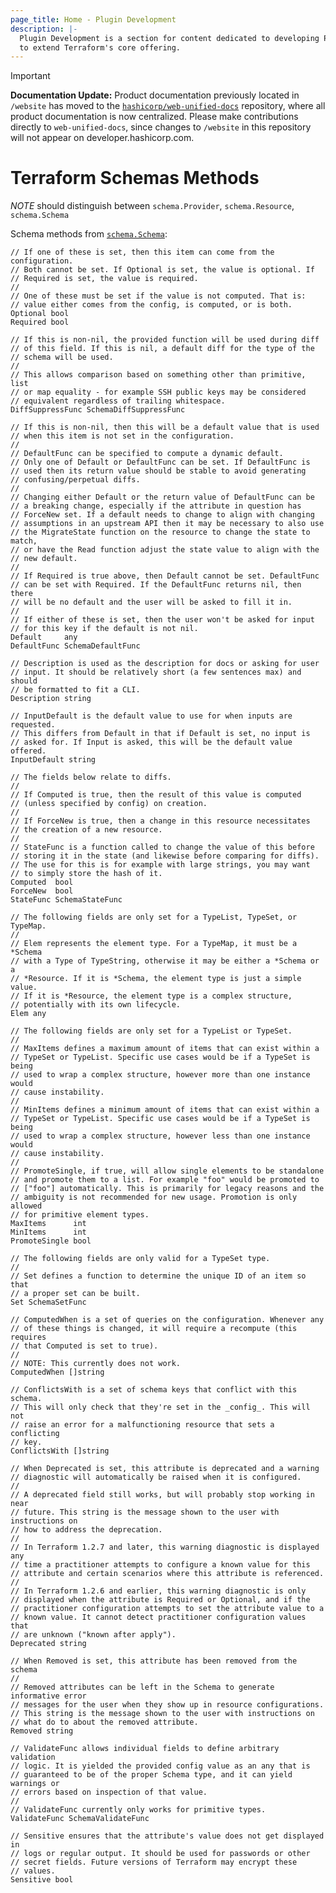 ```yaml
---
page_title: Home - Plugin Development
description: |-
  Plugin Development is a section for content dedicated to developing Plugins
  to extend Terraform's core offering.
---
```


> [!IMPORTANT]  
> **Documentation Update:** Product documentation previously located in `/website` has moved to the [`hashicorp/web-unified-docs`](https://github.com/hashicorp/web-unified-docs) repository, where all product documentation is now centralized. Please make contributions directly to `web-unified-docs`, since changes to `/website` in this repository will not appear on developer.hashicorp.com.

# Terraform Schemas Methods

_NOTE_ should distinguish between `schema.Provider`, `schema.Resource`,
`schema.Schema`

Schema methods from
[`schema.Schema`](https://pkg.go.dev/github.com/hashicorp/terraform-plugin-sdk/v2/helper/schema#Schema):

```
// If one of these is set, then this item can come from the configuration.
// Both cannot be set. If Optional is set, the value is optional. If
// Required is set, the value is required.
//
// One of these must be set if the value is not computed. That is:
// value either comes from the config, is computed, or is both.
Optional bool
Required bool

// If this is non-nil, the provided function will be used during diff
// of this field. If this is nil, a default diff for the type of the
// schema will be used.
//
// This allows comparison based on something other than primitive, list
// or map equality - for example SSH public keys may be considered
// equivalent regardless of trailing whitespace.
DiffSuppressFunc SchemaDiffSuppressFunc

// If this is non-nil, then this will be a default value that is used
// when this item is not set in the configuration.
//
// DefaultFunc can be specified to compute a dynamic default.
// Only one of Default or DefaultFunc can be set. If DefaultFunc is
// used then its return value should be stable to avoid generating
// confusing/perpetual diffs.
//
// Changing either Default or the return value of DefaultFunc can be
// a breaking change, especially if the attribute in question has
// ForceNew set. If a default needs to change to align with changing
// assumptions in an upstream API then it may be necessary to also use
// the MigrateState function on the resource to change the state to match,
// or have the Read function adjust the state value to align with the
// new default.
//
// If Required is true above, then Default cannot be set. DefaultFunc
// can be set with Required. If the DefaultFunc returns nil, then there
// will be no default and the user will be asked to fill it in.
//
// If either of these is set, then the user won't be asked for input
// for this key if the default is not nil.
Default     any
DefaultFunc SchemaDefaultFunc

// Description is used as the description for docs or asking for user
// input. It should be relatively short (a few sentences max) and should
// be formatted to fit a CLI.
Description string

// InputDefault is the default value to use for when inputs are requested.
// This differs from Default in that if Default is set, no input is
// asked for. If Input is asked, this will be the default value offered.
InputDefault string

// The fields below relate to diffs.
//
// If Computed is true, then the result of this value is computed
// (unless specified by config) on creation.
//
// If ForceNew is true, then a change in this resource necessitates
// the creation of a new resource.
//
// StateFunc is a function called to change the value of this before
// storing it in the state (and likewise before comparing for diffs).
// The use for this is for example with large strings, you may want
// to simply store the hash of it.
Computed  bool
ForceNew  bool
StateFunc SchemaStateFunc

// The following fields are only set for a TypeList, TypeSet, or TypeMap.
//
// Elem represents the element type. For a TypeMap, it must be a *Schema
// with a Type of TypeString, otherwise it may be either a *Schema or a
// *Resource. If it is *Schema, the element type is just a simple value.
// If it is *Resource, the element type is a complex structure,
// potentially with its own lifecycle.
Elem any

// The following fields are only set for a TypeList or TypeSet.
//
// MaxItems defines a maximum amount of items that can exist within a
// TypeSet or TypeList. Specific use cases would be if a TypeSet is being
// used to wrap a complex structure, however more than one instance would
// cause instability.
//
// MinItems defines a minimum amount of items that can exist within a
// TypeSet or TypeList. Specific use cases would be if a TypeSet is being
// used to wrap a complex structure, however less than one instance would
// cause instability.
//
// PromoteSingle, if true, will allow single elements to be standalone
// and promote them to a list. For example "foo" would be promoted to
// ["foo"] automatically. This is primarily for legacy reasons and the
// ambiguity is not recommended for new usage. Promotion is only allowed
// for primitive element types.
MaxItems      int
MinItems      int
PromoteSingle bool

// The following fields are only valid for a TypeSet type.
//
// Set defines a function to determine the unique ID of an item so that
// a proper set can be built.
Set SchemaSetFunc

// ComputedWhen is a set of queries on the configuration. Whenever any
// of these things is changed, it will require a recompute (this requires
// that Computed is set to true).
//
// NOTE: This currently does not work.
ComputedWhen []string

// ConflictsWith is a set of schema keys that conflict with this schema.
// This will only check that they're set in the _config_. This will not
// raise an error for a malfunctioning resource that sets a conflicting
// key.
ConflictsWith []string

// When Deprecated is set, this attribute is deprecated and a warning
// diagnostic will automatically be raised when it is configured.
//
// A deprecated field still works, but will probably stop working in near
// future. This string is the message shown to the user with instructions on
// how to address the deprecation.
//
// In Terraform 1.2.7 and later, this warning diagnostic is displayed any
// time a practitioner attempts to configure a known value for this
// attribute and certain scenarios where this attribute is referenced.
//
// In Terraform 1.2.6 and earlier, this warning diagnostic is only
// displayed when the attribute is Required or Optional, and if the
// practitioner configuration attempts to set the attribute value to a
// known value. It cannot detect practitioner configuration values that
// are unknown ("known after apply").
Deprecated string

// When Removed is set, this attribute has been removed from the schema
//
// Removed attributes can be left in the Schema to generate informative error
// messages for the user when they show up in resource configurations.
// This string is the message shown to the user with instructions on
// what do to about the removed attribute.
Removed string

// ValidateFunc allows individual fields to define arbitrary validation
// logic. It is yielded the provided config value as an any that is
// guaranteed to be of the proper Schema type, and it can yield warnings or
// errors based on inspection of that value.
//
// ValidateFunc currently only works for primitive types.
ValidateFunc SchemaValidateFunc

// Sensitive ensures that the attribute's value does not get displayed in
// logs or regular output. It should be used for passwords or other
// secret fields. Future versions of Terraform may encrypt these
// values.
Sensitive bool
```
